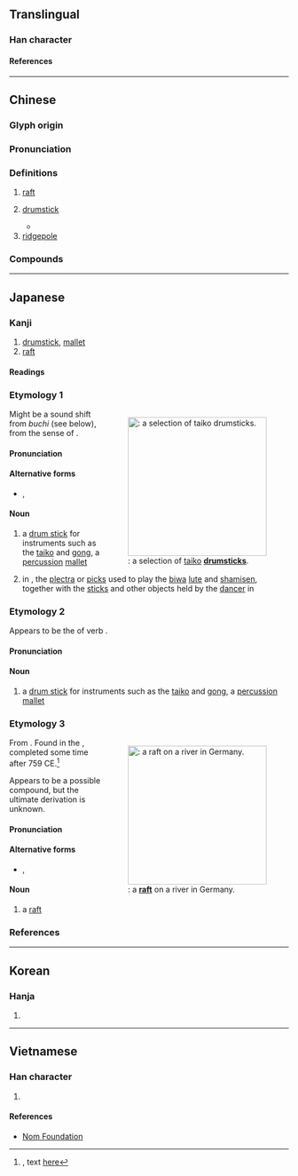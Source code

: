 {{character info}}
==Translingual==

===Han character===
{{Han char|rn=75|rad=木|as=07|sn=11|four=42947|canj=DBND|ids=⿰木孚}}

====References====
{{Han ref|kx=0527.060|dkj=14807|dj=0915.250|hdz=21217.080|uh=6874}}

----

==Chinese==
{{zh-forms}}

===Glyph origin===
{{Han etym}}

===Pronunciation===
{{zh-pron
|m=fú
|c=fu1
|mc=y
|oc=y
|ma=
|cat=n
}}

===Definitions===
{{zh-hanzi}}

# [[raft]]
# {{lb|zh|literary}} [[drumstick]] {{gloss|[[stick]] used to [[play]] [[drum]]s}}
#: {{zh-alt-inline|枹|tr=fú}}
#: {{zh-syn|鼓槌|鼓棒}}
#* {{zh-x|故 曰，至治 之 國，君 若 桴，臣 若 鼓，技 若 車，事 若 馬。|ref=Hanfeizi}}
# [[ridgepole]]

===Compounds===
{{zh-der|桴鼓|乘桴|君桴臣鼓}}

----

==Japanese==

===Kanji===
{{ja-kanji|grade=|rs=木07}}

# [[drumstick]], [[mallet]]
# [[raft]]

====Readings====
{{ja-readings
|goon=ふ, ぶ
|kanon=ふ, ふう
|kun=ばち-, ぶち-, いかだ-
}}

===Etymology 1===
<div style="float:right;">
{{wikipedia|lang=ja}}
{{wikipedia|Bachi}}
[[File:Taikos_bachi.jpg|thumb|250px|{{m|ja|桴|tr=bachi}}: a selection of [[taiko]] '''[[drumstick]]s'''.]]
</div>
{{ja-kanjitab|ばち|yomi=k}}

Might be a sound shift from ''buchi'' (see below), from the sense of {{m|en|strike|striking}}.

====Pronunciation====
{{ja-pron|yomi=k|ばち|acc=2|acc_ref=DJR}}

====Alternative forms====
* {{ja-l|撥}}, {{ja-l|枹}}

====Noun====
{{ja-noun|ばち|バチ}}

# {{ja-def|桴|枹}} a [[drum stick]] for instruments such as the [[taiko]] and [[gong]], a [[percussion]] [[mallet]]
#: {{synonyms|ja|桴|tr1=buchi|q1=see below}}
# {{ja-def|撥|桴}} in {{m|ja|雅楽||tr=gagaku|traditional Japanese court music}}, the [[plectra]] or [[pick]]s used to play the [[biwa]] [[lute]] and [[shamisen]], together with the [[stick]]s and other objects held by the [[dancer]] in {{m|ja|舞楽||tr=bugaku|traditional Japanese court dance}}
#: {{n-g|the former is generally spelled {{m|ja|撥}}, and the latter {{m|ja|桴}}}}

===Etymology 2===
{{ja-kanjitab|yomi=k|ぶち}}

Appears to be the {{m|ja|連用形|tr=ren'yōkei||continuative or stem form}} of verb {{m|ja|打つ||tr=butsu|to strike something, to hit something}}.

====Pronunciation====
{{ja-pron|yomi=k|ぶち}}

====Noun====
{{ja-noun|ぶち}}

# {{lb|ja|sort=ふち'|archaic|possibly|_|obsolete}} a [[drum stick]] for instruments such as the [[taiko]] and [[gong]], a [[percussion]] [[mallet]]

===Etymology 3===
<div style="float:right;">
{{wikipedia|lang=ja}}
{{wikipedia|Raft}}
[[File:Isarfloss.jpg|thumb|250px|{{m|ja|桴|tr=ikada}}: a '''[[raft]]''' on a river in Germany.]]
</div>
{{ja-kanjitab|yomi=k|いかだ}}

From {{inh|ja|ojp|sort=いかだ|-}}.  Found in the ''{{w|Man'yōshū}}'', completed some time after 759 CE.<ref>{{RQ:Manyoshu|1|50}}, text [http://jti.lib.virginia.edu/japanese/manyoshu/Man1Yos.html#50 here]</ref>

Appears to be a possible compound, but the ultimate derivation is unknown.

====Pronunciation====
{{ja-pron|yomi=k|いかだ|acc=0|acc_ref=DJR,NHK,SMK5}}

====Alternative forms====
* {{ja-l|筏}} {{qualifier|more common}}, {{ja-l|栰}} {{qualifier|rare}}

====Noun====
{{ja-noun|いかだ|イカダ}}

# a [[raft]]

===References===
<references/>

----

==Korean==

===Hanja===
{{ko-hanja|부}}

# {{rfdef|ko|sort=木07}}

----

==Vietnamese==

===Han character===
{{vi-readings|rs=木07|reading=phù}}

# {{rfdef|vi|sort=木07}}

====References====
* [http://nomfoundation.org/common/nom_details.php?codepoint=6874 Nom Foundation]